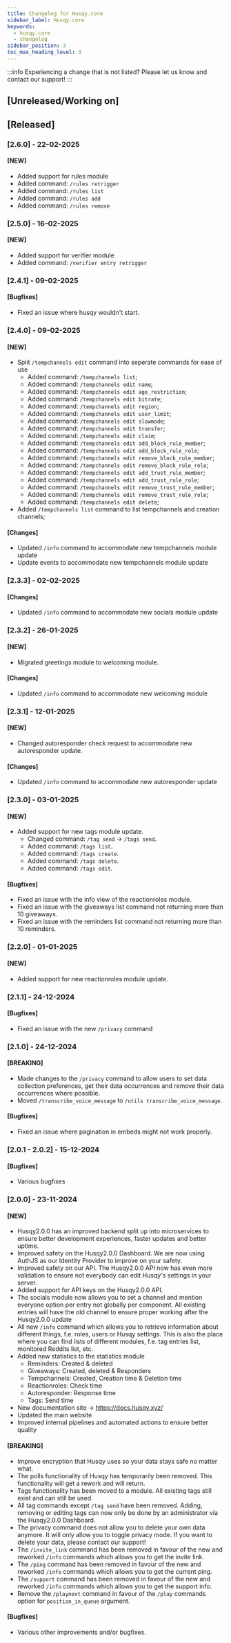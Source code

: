```yaml
---
title: Changelog for Husqy.core
sidebar_label: Husqy.core
keywords:
  - husqy.core
  - changelog
sidebar_position: 3
toc_max_heading_level: 3
---
```


:::info
Experiencing a change that is not listed? Please let us know and contact our support!
:::

## [Unreleased/Working on]

## [Released]

### [2.6.0] - 22-02-2025

#### [NEW]

- Added support for rules module
- Added command: `/rules retrigger`
- Added command: `/rules list`
- Added command: `/rules add`
- Added command: `/rules remove`

### [2.5.0] - 16-02-2025

#### [NEW]

- Added support for verifier module
- Added command: `/verifier entry retrigger`

### [2.4.1] - 09-02-2025

#### [Bugfixes]

- Fixed an issue where husqy wouldn't start.

### [2.4.0] - 09-02-2025

#### [NEW]

- Split `/tempchannels edit` command into seperate commands for ease of use
  - Added command: `/tempchannels list`;
  - Added command: `/tempchannels edit name`;
  - Added command: `/tempchannels edit age_restriction`;
  - Added command: `/tempchannels edit bitrate`;
  - Added command: `/tempchannels edit region`;
  - Added command: `/tempchannels edit user_limit`;
  - Added command: `/tempchannels edit slowmode`;
  - Added command: `/tempchannels edit transfer`;
  - Added command: `/tempchannels edit claim`;
  - Added command: `/tempchannels edit add_block_rule_member`;
  - Added command: `/tempchannels edit add_block_rule_role`;
  - Added command: `/tempchannels edit remove_block_rule_member`;
  - Added command: `/tempchannels edit remove_block_rule_role`;
  - Added command: `/tempchannels edit add_trust_rule_member`;
  - Added command: `/tempchannels edit add_trust_rule_role`;
  - Added command: `/tempchannels edit remove_trust_rule_member`;
  - Added command: `/tempchannels edit remove_trust_rule_role`;
  - Added command: `/tempchannels edit delete`;
- Added `/tempchannels list` command to list tempchannels and creation channels;

#### [Changes]

- Updated `/info` command to accommodate new tempchannels module update
- Update events to accommodate new tempchannels module update

### [2.3.3] - 02-02-2025

#### [Changes]

- Updated `/info` command to accommodate new socials module update

### [2.3.2] - 26-01-2025

#### [NEW]

- Migrated greetings module to welcoming module.

#### [Changes]

- Updated `/info` command to accommodate new welcoming module

### [2.3.1] - 12-01-2025

#### [NEW]

- Changed autoresponder check request to accommodate new autoresponder update.

#### [Changes]

- Updated `/info` command to accommodate new autoresponder update

### [2.3.0] - 03-01-2025

#### [NEW]

- Added support for new tags module update.
  - Changed command: `/tag send` -> `/tags send`.
  - Added command: `/tags list`.
  - Added command: `/tags create`.
  - Added command: `/tags delete`.
  - Added command: `/tags edit`.

#### [Bugfixes]

- Fixed an issue with the info view of the reactionroles module.
- Fixed an issue with the giveaways list command not returning more than 10 giveaways.
- Fixed an issue with the reminders list command not returning more than 10 reminders.

### [2.2.0] - 01-01-2025

#### [NEW]

- Added support for new reactionroles module update.

### [2.1.1] - 24-12-2024

#### [Bugfixes]

- Fixed an issue with the new `/privacy` command

### [2.1.0] - 24-12-2024

#### [BREAKING]

- Made changes to the `/privacy` command to allow users to set data collection preferences, get their data occurrences and remove their data occurrences where possible.
- Moved `/transcribe_voice_message` to `/utils transcribe_voice_message`.

#### [Bugfixes]

- Fixed an issue where pagination in embeds might not work properly.

### [2.0.1 - 2.0.2] - 15-12-2024

#### [Bugfixes]

- Various bugfixes

### [2.0.0] - 23-11-2024

#### [NEW]

- Husqy2.0.0 has an improved backend split up into microservices to ensure better development experiences, faster updates and better uptime.
- Improved safety on the Husqy2.0.0 Dashboard. We are now using AuthJS as our Identity Provider to improve on your safety.
- Improved safety on our API. The Husqy2.0.0 API now has even more validation to ensure not everybody can edit Husqy's settings in your server.
- Added support for API keys on the Husqy2.0.0 API.
- The socials module now allows you to set a channel and mention everyone option per entry not globally per component. All existing entries will have the old channel to ensure proper working after the Husqy2.0.0 update
- All new `/info` command which allows you to retrieve information about different things, f.e. roles, users or Husqy settings. This is also the place where you can find lists of different modules, f.e. tag entries list, monitored Reddits list, etc.
- Added new statistics to the statistics module
  - Reminders: Created & deleted
  - Giveaways: Created, deleted & Responders
  - Tempchannels: Created, Creation time & Deletion time
  - Reactionroles: Check time
  - Autoresponder: Response time
  - Tags: Send time
- New documentation site -> https://docs.husqy.xyz/
- Updated the main website
- Improved internal pipelines and automated actions to ensure better quality

#### [BREAKING]

- Improve encryption that Husqy uses so your data stays safe no matter what.
- The polls functionality of Husqy has temporarily been removed. This functionality will get a rework and will return.
- Tags functionality has been moved to a module. All existing tags still exist and can still be used.
- All tag commands except `/tag send` have been removed. Adding, removing or editing tags can now only be done by an administrator via the Husqy2.0.0 Dashboard.
- The privacy command does not allow you to delete your own data anymore. It will only allow you to toggle privacy mode. If you want to delete your data, please contact our support!
- The `/invite_link` command has been removed in favour of the new and reworked `/info` commands which allows you to get the invite link.
- The `/ping` command has been removed in favour of the new and reworked `/info` commands which allows you to get the current ping.
- The `/support` command has been removed in favour of the new and reworked `/info` commands which allows you to get the support info.
- Remove the `/playnext` command in favour of the `/play` commands option for `position_in_queue` argument.

#### [Bugfixes]

- Various other improvements and/or bugfixes.
